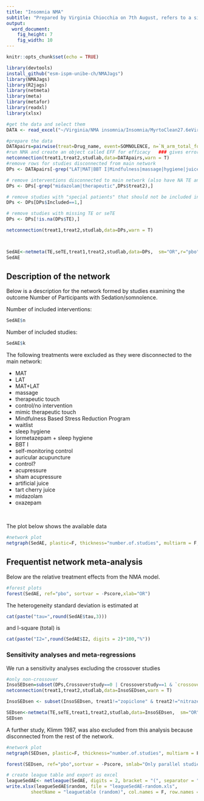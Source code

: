 ```yaml
---
title: "Insomnia NMA"
subtitle: "Prepared by Virginia Chiocchia on 7th August, refers to a single outcome analysis (Sedation/somnolence) in a frequentist setting"
output: 
  word_document: 
    fig_height: 7
    fig_width: 10
---
```


```r
knitr::opts_chunk$set(echo = TRUE)
```
<!-- Make sure you have the needed libraries from R-Cran and Github: -->
<!-- devtools -->
<!-- NMAJags -->
<!-- R2jags -->
<!-- netmeta -->
<!-- meta -->
<!-- metafor -->
<!-- readxl -->


```r
library(devtools)
install_github("esm-ispm-unibe-ch/NMAJags")
library(NMAJags)
library(R2jags)
library(netmeta)
library(meta)
library(metafor)
library(readxl)
library(xlsx)
```


```r
#get the data and select them
DATA <- read_excel("~/Virginia/NMA insomnia/Insomnia/MyrtoClean27.6eVirgiRenamedIntervSideEffectsClean.xlsx", na = "NA")


```



```r
#prepare the data
DATApairs=pairwise(treat=Drug_name, event=SOMNOLENCE, n=`N_arm_total_for sideeffects`, data=DATA, studlab = Study_name, sm= "OR")
#run NMA and create an object called EFF for efficacy   ### gives error because consists of 5 separate sub-networks so run netconnection first
netconnection(treat1,treat2,studlab,data=DATApairs,warn = T)
#remove rows for studies disconnected from main network
DPs <- DATApairs[-grep("LAT|MAT|BBT I|Mindfulness|massage|hygiene|juice|acupressure|acupuncture",DATApairs$treat1),]

# remove interventions disconnected to main network (also have NA TE and seTE)
DPs <- DPs[-grep("midazolam|therapeutic",DPs$treat2),]

# remove studies with "special patients" that should not be included in main analysis
DPs <- DPs[DPs$Included==1,]

# remove studies with missing TE or seTE 
DPs <- DPs[!is.na(DPs$TE),]

netconnection(treat1,treat2,studlab,data=DPs,warn = T)



SedAE<-netmeta(TE,seTE,treat1,treat2,studlab,data=DPs,  sm="OR",r="pbo",comb.fixed =F, comb.random = T)
SedAE

```
## Description of the network


Below is a description for the network formed by studies examining the outcome Number of Participants with Sedation/somnolence.


<!-- Below are the total number of participants in each of the included interventions -->
<!-- ```{r, echo=FALSE, message=FALSE, warning=FALSE} -->
<!-- #describe the data -->
<!-- tapply(DATAs$N_arm_total_stapf,DATAs$Drug_name,sum,na.rm=T) -->

<!-- ``` -->
Number of included interventions:
```r
SedAE$n
```
Number of included studies:
```r
SedAE$k
```

The following treatments were excluded as they were disconnected to the main network:

* MAT
* LAT
* MAT+LAT
* massage
* therapeutic touch
* control/no intervention
* mimic therapeutic touch
* Mindfulness Based Stress Reduction Program
* waitlist
* sleep hygiene
* lormetazepam + sleep hygiene
* BBT I
* self-monitoring control
* auricular acupuncture
* control?
* acupressure
* sham acupressure
* artificial juice
* tart cherry juice 
* midazolam
* oxazepam
  
\    

  
 The plot below shows the available data\
```r
#network plot
netgraph(SedAE, plastic=F, thickness="number.of.studies", multiarm = F, points=T, col=1, number.of.studies=T)
```




## Frequentist network meta-analysis 

Below are the relative treatment effects from the NMA model. 

```r

#forest plots
forest(SedAE, ref="pbo", sortvar = -Pscore,xlab="OR")
```


<!-- The P-scores (equivalent to the SUCRAs) are shown below -->
<!-- ```{r, echo=FALSE} -->
<!-- netrank(TST, small.values = "bad") -->
<!-- ``` -->

The heterogeneity standard deviation is estimated at
```r
cat(paste("tau=",round(SedAE$tau,3)))
```
and I-square (total) is 
```r
cat(paste("I2=",round(SedAE$I2, digits = 2)*100,"%"))
```



<!-- There is little/no/important evidence of inconsistency in the data. There are in total -->

<!-- ```{r echo=FALSE, message=FALSE, warning=FALSE} -->
<!-- split=netsplit(TST) -->
<!-- SIDEp=split$compare.random$p -->
<!-- SIDEp=SIDEp[!is.na(SIDEp)] -->
<!-- #proportion of inconsistent loops -->
<!-- cat(length(SIDEp)) -->
<!-- ``` -->

<!-- comparisons in the network, and there is inconsistency (according to SIDE p-value<0.10) in -->

<!-- ```{r, echo=F, message=FALSE, warning=FALSE} -->
<!-- cat(length(SIDEp[SIDEp<=0.1])) -->
<!-- ``` -->
<!-- loops which gives a % of inconsistent loops equal to -->
<!-- ```{r, echo=F, message=FALSE, warning=FALSE} -->
<!-- cat(paste(round((length(SIDEp[SIDEp<=0.1])/length(SIDEp))*100,1),"%")) -->
<!-- ``` -->



<!-- The p-value from the design-by-treatment test is -->

<!-- ```{r, echo=FALSE, message=FALSE, warning=FALSE} -->
<!-- a=decomp.design(TST) -->
<!-- print(round(a$Q.inc.random$pval,3)) -->
<!-- ``` -->


### Sensitivity analyses and meta-regressions

We run a sensitivity analyses excluding the crossover studies
```r

#only non-crossover
InsoSEDsen=subset(DPs,Crossoverstudy==0 | Crossoverstudy==1 & `crossover, not first phase used`!=1)  
netconnection(treat1,treat2,studlab,data=InsoSEDsen,warn = T)

InsoSEDsen <- subset(InsoSEDsen, treat1!="zopiclone" & treat2!="nitrazepam")

SEDsen<-netmeta(TE,seTE,treat1,treat2,studlab,data=InsoSEDsen,  sm="OR",comb.fixed =F, comb.random = T)
SEDsen


```

A further study, Klimm 1987, was also excluded from this analysis because disconnected from the rest of the network.

```r
#network plot
netgraph(SEDsen, plastic=F, thickness="number.of.studies", multiarm = F, points=T, col=1, number.of.studies=T)
```


```r

forest(SEDsen, ref="pbo",sortvar = -Pscore, smlab="Only parallel studies", fontsize=10,xlab="OR")

```

```r

# create league table and export as excel
leagueSedAE<- netleague(SedAE, digits = 2, bracket = "(", separator = " to ")
write.xlsx(leagueSedAE$random, file = "leagueSedAE-random.xls",
         sheetName = "leaguetable (random)", col.names = F, row.names = F)
```

